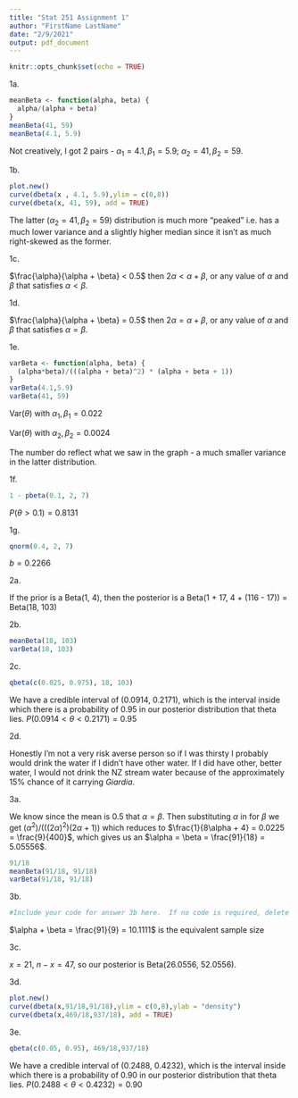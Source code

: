 ---
title: "Stat 251 Assignment 1"
author: "FirstName LastName"
date: "2/9/2021"
output: pdf_document
---

```{r setup, include=FALSE}
knitr::opts_chunk$set(echo = TRUE)
```

1a. 
```{r answer1a}
meanBeta <- function(alpha, beta) {
  alpha/(alpha + beta)
}
meanBeta(41, 59)
meanBeta(4.1, 5.9)
```
Not creatively, I got 2 pairs - $\alpha_1 = 4.1, \beta_1 = 5.9$; $\alpha_2 = 41, \beta_2 = 59$.

1b. 
```{r answer1b}
plot.new()
curve(dbeta(x , 4.1, 5.9),ylim = c(0,8))
curve(dbeta(x, 41, 59), add = TRUE)
```
The latter ($\alpha_2 = 41, \beta_2 = 59$) distribution is much more "peaked" i.e. has a much lower variance and a slightly higher median since it isn't as much right-skewed as the former.

1c. 

$\frac{\alpha}{\alpha + \beta} < 0.5$ then $2\alpha < \alpha + \beta$, or any value of $\alpha$ and $\beta$ that satisfies $\alpha < \beta$.

1d. 

$\frac{\alpha}{\alpha + \beta} = 0.5$ then $2\alpha = \alpha + \beta$, or any value of $\alpha$ and $\beta$ that satisfies $\alpha = \beta$.

1e. 
```{r answer1e}
varBeta <- function(alpha, beta) {
  (alpha*beta)/(((alpha + beta)^2) * (alpha + beta + 1))
}
varBeta(4.1,5.9)
varBeta(41, 59)
```
Var$(\theta)$ with $\alpha_1, \beta_1 = 0.022$

Var$(\theta)$ with $\alpha_2, \beta_2 = 0.0024$

The number do reflect what we saw in the graph - a much smaller variance in the latter distribution.

1f. 
```{r answer1f}
1 - pbeta(0.1, 2, 7)
```
$P(\theta > 0.1) = 0.8131$

1g. 
```{r answer1g}
qnorm(0.4, 2, 7)
```
$b = 0.2266$

2a. 

If the prior is a Beta(1, 4), then the posterior is a Beta(1 + 17, 4 + (116 - 17)) = Beta(18, 103) 

2b. 
```{r answer2b}
meanBeta(18, 103)
varBeta(18, 103)
```

2c. 
```{r answer2c}
qbeta(c(0.025, 0.975), 18, 103)
```
We have a credible interval of (0.0914, 0.2171), which is the interval inside which there is a probability of 0.95 in our posterior distribution that theta lies. $P(0.0914 < \theta < 0.2171) = 0.95$

2d.

Honestly I'm not a very risk averse person so if I was thirsty I probably would drink the water if I didn't have other water. If I did have other, better water, I would not drink the NZ stream water because of the approximately 15% chance of it carrying $Giardia$.

3a. 

We know since the mean is 0.5 that $\alpha = \beta$. Then substituting $\alpha$ in for $\beta$ we get $(\alpha^2)/(((2\alpha)^2)(2\alpha + 1))$ which reduces to $\frac{1}{8\alpha + 4} = 0.0225 = \frac{9}{400}$, which  gives us an $\alpha = \beta = \frac{91}{18} = 5.05556$.
```{r answer3a}
91/18
meanBeta(91/18, 91/18)
varBeta(91/18, 91/18)
```

3b. 
```{r answer3b}
#Include your code for answer 3b here.  If no code is required, delete this chunk (remove everything between and including the ```)
```
$\alpha + \beta = \frac{91}{9} = 10.1111$ is the equivalent sample size  

3c. 

$x = 21$, $n - x = 47$, so our posterior is Beta(26.0556, 52.0556).

3d. 
```{r answer3d}
plot.new()
curve(dbeta(x,91/18,91/18),ylim = c(0,8),ylab = "density")
curve(dbeta(x,469/18,937/18), add = TRUE)
```

3e. 
```{r answer3e}
qbeta(c(0.05, 0.95), 469/18,937/18)
```
We have a credible interval of (0.2488, 0.4232), which is the interval inside which there is a probability of 0.90 in our posterior distribution that theta lies. $P(0.2488 < \theta < 0.4232) = 0.90$